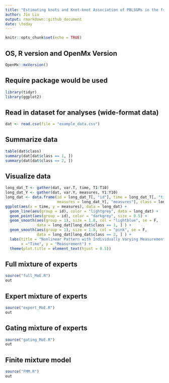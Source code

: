 ```yaml
---
title: "Estimating knots and Knot-knot Association of PBLSGMs in the framework of individual measurement occasions"
author: Jin Liu
output: rmarkdown::github_document
date: \today
---
```


```r
knitr::opts_chunk$set(echo = TRUE)
```

## OS, R version and OpenMx Version
```r
OpenMx::mxVersion()
```

## Require package would be used
```r
library(tidyr)
library(ggplot2)
```

## Read in dataset for analyses (wide-format data)
```r
dat <- read.csv(file = "example_data.csv")
```

## Summarize data
```r
table(dat$class)
summary(dat[dat$class == 1, ])
summary(dat[dat$class == 2, ])
```

## Visualize data
```r
long_dat_T <- gather(dat, var.T, time, T1:T10)
long_dat_Y <- gather(dat, var.Y, measures, Y1:Y10)
long_dat <- data.frame(id = long_dat_T[, "id"], time = long_dat_T[, "time"],
                       measures = long_dat_Y[, "measures"], class = long_dat_Y[, "class"])
ggplot(aes(x = time, y = measures), data = long_dat) +
  geom_line(aes(group = id), color = "lightgrey", data = long_dat) +
  geom_point(aes(group = id), color = "darkgrey", size = 0.5) +
  geom_smooth(aes(group = 1), size = 1.8, col = "lightblue", se = F, 
              data = long_dat[long_dat$class == 1, ] ) + 
  geom_smooth(aes(group = 1), size = 1.8, col = "pink", se = F, 
              data = long_dat[long_dat$class == 2, ] ) + 
  labs(title = "Nonlinear Pattern with Individually Varying Measurement Time",
       x ="Time", y = "Measurement") + 
  theme(plot.title = element_text(hjust = 0.5))
```

## Full mixture of experts
```r
source("full_MoE.R")
out
```

## Expert mixture of experts
```r
source("expert_MoE.R")
out
```

## Gating mixture of experts
```r
source("gating_MoE.R")
out
```

## Finite mixture model
```r
source("FMM.R")
out
```


